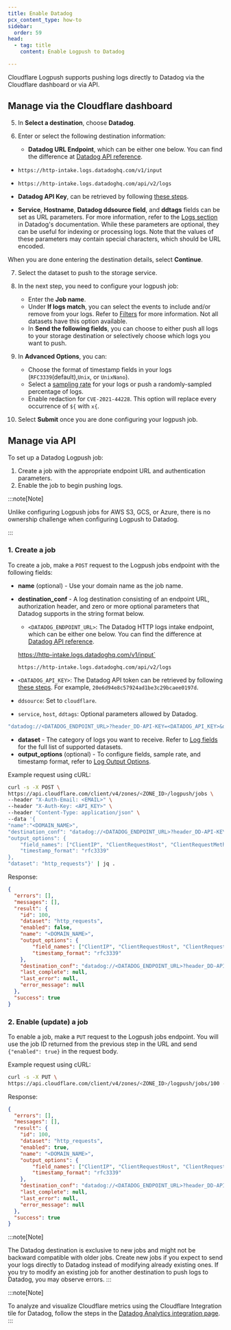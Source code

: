 ```yaml
---
title: Enable Datadog
pcx_content_type: how-to
sidebar:
  order: 59
head:
  - tag: title
    content: Enable Logpush to Datadog

---
```



Cloudflare Logpush supports pushing logs directly to Datadog via the Cloudflare dashboard or via API.

## Manage via the Cloudflare dashboard

<Render file="enable-logpush-job" />

5. In **Select a destination**, choose **Datadog**.

6. Enter or select the following destination information:

   * **Datadog URL Endpoint**, which can be either one below. You can find the difference at [Datadog API reference](https://docs.datadoghq.com/api/latest/logs/).

  <Tabs> <TabItem label="v1">

  * `https://http-intake.logs.datadoghq.com/v1/input`

  </TabItem> <TabItem label="v2">

  * `https://http-intake.logs.datadoghq.com/api/v2/logs`

  </TabItem> </Tabs>

  * **Datadog API Key**, can be retrieved by following [these steps](https://docs.datadoghq.com/account_management/api-app-keys/#add-an-api-key-or-client-token).

  * **Service**, **Hostname**, **Datadog ddsource field**, and **ddtags** fields can be set as URL parameters. For more information, refer to the [Logs section](https://docs.datadoghq.com/api/latest/logs/) in Datadog's documentation. While these parameters are optional, they can be useful for indexing or processing logs. Note that the values of these parameters may contain special characters, which should be URL encoded.

When you are done entering the destination details, select **Continue**.

7. Select the dataset to push to the storage service.

8. In the next step, you need to configure your logpush job:
   * Enter the **Job name**.
   * Under **If logs match**, you can select the events to include and/or remove from your logs. Refer to [Filters](/logs/reference/filters/) for more information. Not all datasets have this option available.
   * In **Send the following fields**, you can choose to either push all logs to your storage destination or selectively choose which logs you want to push.

9. In **Advanced Options**, you can:
   * Choose the format of timestamp fields in your logs (`RFC3339`(default),`Unix`, or `UnixNano`).
   * Select a [sampling rate](/logs/get-started/api-configuration/#sampling-rate) for your logs or push a randomly-sampled percentage of logs.
   * Enable redaction for `CVE-2021-44228`. This option will replace every occurrence of `${` with `x{`.

10. Select **Submit** once you are done configuring your logpush job.

## Manage via API

To set up a Datadog Logpush job:

1. Create a job with the appropriate endpoint URL and authentication parameters.
2. Enable the job to begin pushing logs.

:::note[Note]

Unlike configuring Logpush jobs for AWS S3, GCS, or Azure, there is no ownership challenge when configuring Logpush to Datadog.

:::

<Render file="enable-read-permissions" />

### 1. Create a job

To create a job, make a `POST` request to the Logpush jobs endpoint with the following fields:

* **name** (optional) - Use your domain name as the job name.
* **destination\_conf** - A log destination consisting of an endpoint URL, authorization header, and zero or more optional parameters that Datadog supports in the string format below.

  * `<DATADOG_ENDPOINT_URL>`: The Datadog HTTP logs intake endpoint, which can be either one below. You can find the difference at [Datadog API reference](https://docs.datadoghq.com/api/latest/logs/).

  <Tabs> <TabItem label="v1">

  https://http-intake.logs.datadoghq.com/v1/input`

  </TabItem> <TabItem label="v2">

  `https://http-intake.logs.datadoghq.com/api/v2/logs`

  </TabItem> </Tabs>

* `<DATADOG_API_KEY>`: The Datadog API token can be retrieved by following [these steps](https://docs.datadoghq.com/account_management/api-app-keys/#add-an-api-key-or-client-token). For example, `20e6d94e8c57924ad1be3c29bcaee0197d`.
* `ddsource`: Set to `cloudflare`.
* `service`, `host`, `ddtags`: Optional parameters allowed by Datadog.

```bash
"datadog://<DATADOG_ENDPOINT_URL>?header_DD-API-KEY=<DATADOG_API_KEY>&ddsource=cloudflare&service=<SERVICE>&host=<HOST>&ddtags=<TAGS>"
```

* **dataset** - The category of logs you want to receive. Refer to [Log fields](/logs/reference/log-fields/) for the full list of supported datasets.
* **output\_options** (optional) - To configure fields, sample rate, and timestamp format, refer to [Log Output Options](/logs/reference/log-output-options/).

Example request using cURL:

```bash
curl -s -X POST \
https://api.cloudflare.com/client/v4/zones/<ZONE_ID>/logpush/jobs \
--header "X-Auth-Email: <EMAIL>" \
--header "X-Auth-Key: <API_KEY>" \
--header "Content-Type: application/json" \
--data '{
"name":"<DOMAIN_NAME>",
"destination_conf": "datadog://<DATADOG_ENDPOINT_URL>?header_DD-API-KEY=<DATADOG_API_KEY>&ddsource=cloudflare&service=<SERVICE>&host=<HOST>&ddtags=<TAGS>",
"output_options": {
    "field_names": ["ClientIP", "ClientRequestHost", "ClientRequestMethod", "ClientRequestURI", "EdgeEndTimestamp", "EdgeResponseBytes", "EdgeResponseStatus" ,"EdgeStartTimestamp", "RayID"],
    "timestamp_format": "rfc3339"
},
"dataset": "http_requests"}' | jq .
```

Response:

```json
{
  "errors": [],
  "messages": [],
  "result": {
    "id": 100,
    "dataset": "http_requests",
    "enabled": false,
    "name": "<DOMAIN_NAME>",
    "output_options": {
        "field_names": ["ClientIP", "ClientRequestHost", "ClientRequestMethod", "ClientRequestURI", "EdgeEndTimestamp", "EdgeResponseBytes", "EdgeResponseStatus" ,"EdgeStartTimestamp", "RayID"],
        "timestamp_format": "rfc3339"
    },
    "destination_conf": "datadog://<DATADOG_ENDPOINT_URL>?header_DD-API-KEY=<DATADOG_API_KEY>",
    "last_complete": null,
    "last_error": null,
    "error_message": null
  },
  "success": true
}
```

### 2. Enable (update) a job

To enable a job, make a `PUT` request to the Logpush jobs endpoint. You will use the job ID returned from the previous step in the URL and send `{"enabled": true}` in the request body.

Example request using cURL:

```bash
curl -s -X PUT \
https://api.cloudflare.com/client/v4/zones/<ZONE_ID>/logpush/jobs/100 -d'{"enabled":true}' | jq .
```

Response:

```json
{
  "errors": [],
  "messages": [],
  "result": {
    "id": 100,
    "dataset": "http_requests",
    "enabled": true,
    "name": "<DOMAIN_NAME>",
    "output_options": {
        "field_names": ["ClientIP", "ClientRequestHost", "ClientRequestMethod", "ClientRequestURI", "EdgeEndTimestamp", "EdgeResponseBytes", "EdgeResponseStatus" ,"EdgeStartTimestamp", "RayID"],
        "timestamp_format": "rfc3339"
    },
    "destination_conf": "datadog://<DATADOG_ENDPOINT_URL>?header_DD-API-KEY=<DATADOG_API_KEY>",
    "last_complete": null,
    "last_error": null,
    "error_message": null
  },
  "success": true
}
```

:::note[Note]

The Datadog destination is exclusive to new jobs and might not be backward compatible with older jobs. Create new jobs if you expect to send your logs directly to Datadog instead of modifying already existing ones. If you try to modify an existing job for another destination to push logs to Datadog, you may observe errors. 
:::

:::note[Note]

To analyze and visualize Cloudflare metrics using the Cloudflare Integration tile for Datadog, follow the steps in the [Datadog Analytics integration page](/analytics/analytics-integrations/datadog/). 
:::

